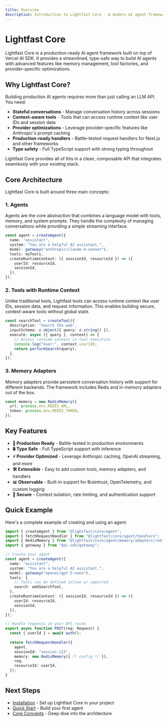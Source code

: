 ```yaml
---
title: Overview
description: Introduction to Lightfast Core - A modern AI agent framework
---
```


# Lightfast Core

Lightfast Core is a production-ready AI agent framework built on top of Vercel AI SDK. It provides a streamlined, type-safe way to build AI agents with advanced features like memory management, tool factories, and provider-specific optimizations.

## Why Lightfast Core?

Building production AI agents requires more than just calling an LLM API. You need:

- **Stateful conversations** - Manage conversation history across sessions
- **Context-aware tools** - Tools that can access runtime context like user IDs and session data
- **Provider optimizations** - Leverage provider-specific features like Anthropic's prompt caching
- **Production-ready handlers** - Battle-tested request handlers for Next.js and other frameworks
- **Type safety** - Full TypeScript support with strong typing throughout

Lightfast Core provides all of this in a clean, composable API that integrates seamlessly with your existing stack.

## Core Architecture

Lightfast Core is built around three main concepts:

### 1. Agents
Agents are the core abstraction that combines a language model with tools, memory, and system prompts. They handle the complexity of managing conversations while providing a simple streaming interface.

```typescript
const agent = createAgent({
  name: "assistant",
  system: "You are a helpful AI assistant.",
  model: gateway("anthropic/claude-4-sonnet"),
  tools: myTools,
  createRuntimeContext: ({ sessionId, resourceId }) => ({
    userId: resourceId,
    sessionId,
  }),
});
```

### 2. Tools with Runtime Context
Unlike traditional tools, Lightfast tools can access runtime context like user IDs, session data, and request information. This enables building secure, context-aware tools without global state.

```typescript
const searchTool = createTool({
  description: "Search the web",
  inputSchema: z.object({ query: z.string() }),
  execute: async ({ query }, context) => {
    // Access runtime context in tool execution
    console.log("User:", context.userId);
    return performSearch(query);
  },
});
```

### 3. Memory Adapters
Memory adapters provide persistent conversation history with support for different backends. The framework includes Redis and in-memory adapters out of the box.

```typescript
const memory = new RedisMemory({
  url: process.env.REDIS_URL,
  token: process.env.REDIS_TOKEN,
});
```

## Key Features

- **🚀 Production Ready** - Battle-tested in production environments
- **🔒 Type Safe** - Full TypeScript support with inference
- **⚡ Provider Optimized** - Leverage Anthropic caching, OpenAI streaming, and more
- **🛠 Extensible** - Easy to add custom tools, memory adapters, and handlers
- **📊 Observable** - Built-in support for Braintrust, OpenTelemetry, and custom logging
- **🔐 Secure** - Context isolation, rate limiting, and authentication support

## Quick Example

Here's a complete example of creating and using an agent:

```typescript
import { createAgent } from "@lightfast/core/agent";
import { fetchRequestHandler } from "@lightfast/core/agent/handlers";
import { RedisMemory } from "@lightfast/core/agent/memory/adapters/redis";
import { gateway } from "@ai-sdk/gateway";

// Create your agent
const agent = createAgent({
  name: "assistant",
  system: "You are a helpful AI assistant.",
  model: gateway("openai/gpt-5-nano"),
  tools: {
    // Tools can be defined inline or imported
    search: webSearchTool,
  },
  createRuntimeContext: ({ sessionId, resourceId }) => ({
    userId: resourceId,
    sessionId,
  }),
});

// Handle requests in your API route
export async function POST(req: Request) {
  const { userId } = await auth();
  
  return fetchRequestHandler({
    agent,
    sessionId: "session-123",
    memory: new RedisMemory({ /* config */ }),
    req,
    resourceId: userId,
  });
}
```

## Next Steps

- [Installation](/get-started/installation) - Set up Lightfast Core in your project
- [Quick Start](/get-started/quick-start) - Build your first agent
- [Core Concepts](/core-concepts/agents) - Deep dive into the architecture

